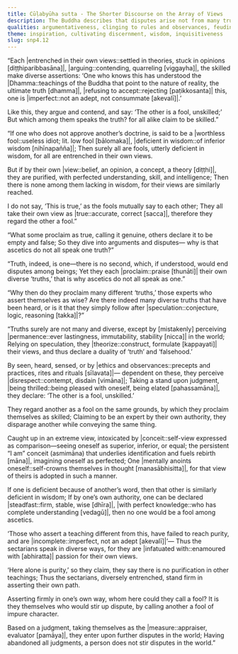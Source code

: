 ```yaml
---
title: Cūḷabyūha sutta - The Shorter Discourse on the Array of Views
description: The Buddha describes that disputes arise not from many truths, but from people clinging to their own views out of conceit. By labeling others "fools" to affirm their own skill, they create conflict. The path to peace lies not in proving one's view, but in abandoning all judgments.
qualities: argumentativeness, clinging to rules and observances, feuding, conceit, wrong view, speculation, passion, wisdom, immaturity, lack of discernment, stubbornness
theme: inspiration, cultivating discernment, wisdom, inquisitiveness
slug: snp4.12
---
```


“Each |entrenched in their own views::settled in theories, stuck in opinions [diṭṭhiparibbasāna]|,
|arguing::contending, quarreling [viggayha]|, the skilled make diverse assertions:
‘One who knows this has understood the |Dhamma::teachings of the Buddha that point to the nature of reality, the ultimate truth [dhamma]|,
|refusing to accept::rejecting [paṭikkosanta]| this, one is |imperfect::not an adept, not consummate [akevalī]|.’

Like this, they argue and contend,
and say: ‘The other is a fool, unskilled;’
But which among them speaks the truth?
for all alike claim to be skilled.”

“If one who does not approve another’s doctrine,
is said to be a |worthless fool::useless idiot; lit. low fool [bālomaka]|, |deficient in wisdom::of inferior wisdom [nihīnapañña]|;
Then surely all are fools, utterly deficient in wisdom,
for all are entrenched in their own views.

But if by their own |view::belief, an opinion, a concept, a theory [diṭṭhi]|, they are purified,
with perfected understanding, skill, and intelligence;
Then there is none among them lacking in wisdom,
for their views are similarly reached.

I do not say, ‘This is true,’
as the fools mutually say to each other;
They all take their own view as |true::accurate, correct [sacca]|,
therefore they regard the other a fool.”

“What some proclaim as true, calling it genuine,
others declare it to be empty and false;
So they dive into arguments and disputes—
why is that ascetics do not all speak one truth?”

“Truth, indeed, is one—there is no second,
which, if understood, would end disputes among beings;
Yet they each |proclaim::praise [thunāti]| their own diverse ‘truths,’
that is why ascetics do not all speak as one.”

“Why then do they proclaim many different ‘truths,’
those experts who assert themselves as wise?
Are there indeed many diverse truths that have been heard,
or is it that they simply follow after |speculation::conjecture, logic, reasoning [takka]|?”

“Truths surely are not many and diverse,
except by [mistakenly] perceiving |permanence::ever lastingness, immutability, stability [nicca]| in the world;
Relying on speculation, they |theorize::construct, formulate [kappayati]| their views,
and thus declare a duality of ‘truth’ and ‘falsehood.’

By seen, heard, sensed, or by |ethics and observances::precepts and practices, rites and rituals [sīlavata]|—
dependent on these, they perceive |disrespect::contempt, disdain [vimāna]|;
Taking a stand upon judgment, |being thrilled::being pleased with oneself, being elated [pahassamāna]|,
they declare: ‘The other is a fool, unskilled.’

They regard another as a fool on the same grounds,
by which they proclaim themselves as skilled;
Claiming to be an expert by their own authority,
they disparage another while conveying the same thing.

Caught up in an extreme view,
intoxicated by |conceit::self-view expressed as comparison—seeing oneself as superior, inferior, or equal; the persistent “I am” conceit (asmimāna) that underlies identification and fuels rebirth [māna]|, imagining oneself as perfected;
One |mentally anoints oneself::self-crowns themselves in thought [manasābhisitta]|,
for that view of theirs is adopted in such a manner.

If one is deficient because of another’s word,
then that other is similarly deficient in wisdom;
If by one’s own authority, one can be declared |steadfast::firm, stable, wise [dhīra]|, |with perfect knowledge::who has complete understanding [vedagū]|,
then no one would be a fool among ascetics.

‘Those who assert a teaching different from this,
have failed to reach purity, and are |incomplete::imperfect, not an adept [akevalī]|’—
Thus the sectarians speak in diverse ways,
for they are |infatuated with::enamoured with [abhiratta]| passion for their own views.

‘Here alone is purity,’ so they claim,
they say there is no purification in other teachings;
Thus the sectarians, diversely entrenched,
stand firm in asserting their own path.

Asserting firmly in one’s own way,
whom here could they call a fool?
It is they themselves who would stir up dispute,
by calling another a fool of impure character.

Based on a judgment, taking themselves as the |measure::appraiser, evaluator [pamāya]|,
they enter upon further disputes in the world;
Having abandoned all judgments,
a person does not stir disputes in the world.”